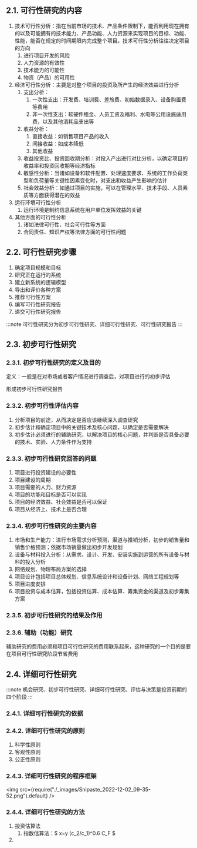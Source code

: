 ## 2.1. 可行性研究的内容
1. 技术可行性分析：指在当前市场的技术、产品条件限制下，能否利用现在拥有的以及可能拥有的技术能力、产品功能、人力资源来实现项目的目标、功能、性能，能否在规定的时间期限内完成整个项目。技术可行性分析往往决定项目的方向
    1. 进行项目开发的风险
    2. 人力资源的有效性
    3. 技术能力的可能性
    4. 物资（产品）的可用性
2. 经济可行性分析：主要是对整个项目的投资及所产生的经济效益进行分析
    1. 支出分析：
        1. 一次性支出：开发费、培训费、差旅费、初始数据录入、设备购置费等费用
        2. 非一次性支出：软硬件租金、人员工资及福利、水电等公用设施适用费，以及其他消耗品支出等
    2. 收益分析：
        1. 直接收益：如销售项目产品的收入
        2. 间接收益：如成本降低
        3. 其他收益
    3. 收益投资比、投资回收期分析：对投入产出进行对比分析，以确定项目的收益率和投资回收期等经济指标
    4. 敏感性分析：当诸如设备和软件配置、处理速度要求、系统的工作负荷类型和负荷量等关键性因素变化时，对支出和收益产生影响的估计
    5. 社会效益分析：如通过项目的实施，可以在管理水平、技术手段、人员素质等方面获得潜在的效益
3. 运行环境可行性分析
    1. 运行环境是制约信息系统在用户单位发挥效益的关键
4. 其他方面的可行性分析
    1. 诸如法律可行性、社会可行性等方面
    2. 合同责任、知识产权等法律方面的可行性问题

## 2.2. 可行性研究步骤
1. 确定项目规模和目标
2. 研究正在运行的系统
3. 建立新系统的逻辑模型
4. 导出和评价各种方案
5. 推荐可行性方案
6. 编写可行性研究报告
7. 递交可行性研究报告

:::note
可行性研究分为初步可行性研究、详细可行性研究、可行性研究报告
:::

## 2.3. 初步可行性研究

### 2.3.1. 初步可行性研究的定义及目的
定义：一般是在对市场或者客户情况进行调查后，对项目进行的初步评估

形成初步可行性研究报告

### 2.3.2. 初步可行性评估内容
1. 分析项目的前途，从而决定是否应该继续深入调查研究
2. 初步估计和确定项目中的关键技术及核心问题，以确定是否需要解决
3. 初步估计必须进行的辅助研究，以解决项目的核心问题，并判断是否具备必要的技术、实验、人力条件作为支持

### 2.3.3. 初步可行性研究回答的问题
1. 项目进行投资建设的必要性
2. 项目建设的周期
3. 项目需要的人力、财力资源
4. 项目的功能和目标是否可以实现
5. 项目的经济效益、社会效益是否可以保证
6. 项目从经济上、技术上是否合理

### 2.3.4. 初步可行性研究的主要内容
1. 市场和生产能力：进行市场需求分析预测，渠道与推销分析，初步的销售量和销售价格预测；依据市场销量做出初步开发规划
2. 设备与材料投入分析：从需求、设计、开发、安装实施到运营的所有设备与材料的投入分析
3. 网络规划、物理布局方案的选择
4. 项目设计包括项目总体规划、信息系统设计和设备计划、网络工程规划等
5. 项目进度安排
6. 项目投资与成本估算，包括投资估算、成本估算、筹集资金的渠道及初步筹集方案

### 2.3.5. 初步可行性研究的结果及作用

### 2.3.6. 辅助（功能）研究
辅助研究的费用必须和项目可行性研究的费用联系起来，这种研究的一个目的是要在项目可行性研究阶段节省费用

## 2.4. 详细可行性研究

:::note
机会研究、初步可行性研究、详细可行性研究、评估与决策是投资前期的四个阶段
:::

### 2.4.1. 详细可行性研究的依据

### 2.4.2. 详细可行性研究的原则
1. 科学性原则
2. 客观性原则
3. 公正性原则

### 2.4.3. 详细可行性研究的程序框架
<img src={require("./_images/Snipaste_2022-12-02_09-35-52.png").default} />

### 2.4.4. 详细可行性研究的方法
1. 投资估算法
    1. 指数估算法：$ x=y (c_2/c_1)^0.6 C_F $
2. 
